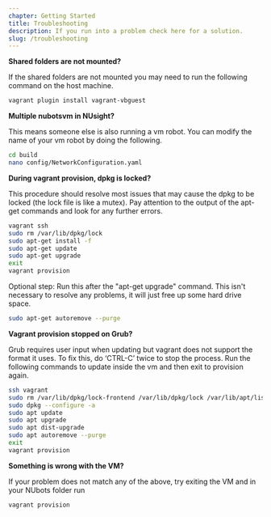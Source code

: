 ```yaml
---
chapter: Getting Started
title: Troubleshooting
description: If you run into a problem check here for a solution.
slug: /troubleshooting
---
```


**Shared folders are not mounted?**

If the shared folders are not mounted you may need to run the following command on the host machine.

```bash
vagrant plugin install vagrant-vbguest
```

**Multiple nubotsvm in NUsight?**

This means someone else is also running a vm robot. You can modify the name of your vm robot by doing the following.

```bash
cd build
nano config/NetworkConfiguration.yaml
```

**During vagrant provision, dpkg is locked?**

This procedure should resolve most issues that may cause the dpkg to be locked (the lock file is like a mutex). Pay attention to the output of the apt-get commands and look for any further errors.

```bash
vagrant ssh
sudo rm /var/lib/dpkg/lock
sudo apt-get install -f
sudo apt-get update
sudo apt-get upgrade
exit
vagrant provision
```

Optional step: Run this after the "apt-get upgrade" command. This isn't necessary to resolve any problems, it will just free up some hard drive space.

```bash
sudo apt-get autoremove --purge
```

**Vagrant provision stopped on Grub?**

Grub requires user input when updating but vagrant does not support the format it uses. To fix this, do ‘CTRL-C’ twice to stop the process. Run the following commands to update inside the vm and then exit to provision again.

```bash
ssh vagrant
sudo rm /var/lib/dpkg/lock-frontend /var/lib/dpkg/lock /var/lib/apt/lists/lock /var/cache/apt/archives/lock /var/cache/debconf/templates.dat /var/cache/debconf/passwords.dat /var/cache/debconf/config.dat
sudo dpkg --configure -a
sudo apt update
sudo apt upgrade
sudo apt dist-upgrade
sudo apt autoremove --purge
exit
vagrant provision
```

**Something is wrong with the VM?**

If your problem does not match any of the above, try exiting the VM and in your NUbots folder run 

```bash
vagrant provision
```
